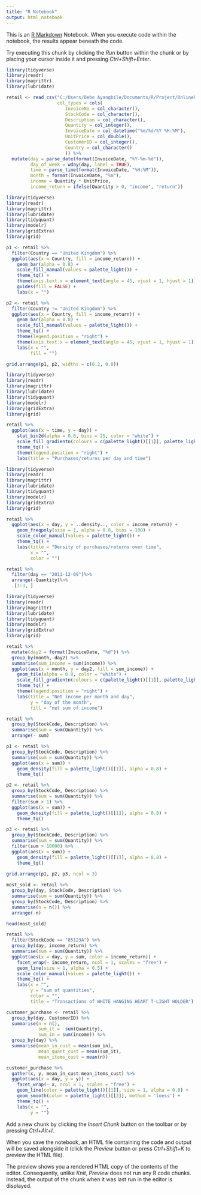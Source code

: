 ```yaml
---
title: "R Notebook"
output: html_notebook
---
```


This is an [R Markdown](http://rmarkdown.rstudio.com) Notebook. When you execute code within the notebook, the results appear beneath the code. 

Try executing this chunk by clicking the *Run* button within the chunk or by placing your cursor inside it and pressing *Ctrl+Shift+Enter*. 

```r
library(tidyverse)
library(readr)
library(magrittr)
library(lubridate)

retail <- read_csv("C:/Users/Debo Ayangbile/Documents/R/Project/OnlineRetail.csv",
                   col_types = cols(
                      InvoiceNo = col_character(),
                      StockCode = col_character(),
                      Description = col_character(),
                      Quantity = col_integer(),
                      InvoiceDate = col_datetime("%m/%d/%Y %H:%M"),
                      UnitPrice = col_double(),
                      CustomerID = col_integer(),
                      Country = col_character()
                      )) %>%
  mutate(day = parse_date(format(InvoiceDate, "%Y-%m-%d")),
         day_of_week = wday(day, label = TRUE),
         time = parse_time(format(InvoiceDate, "%H:%M")),
         month = format(InvoiceDate, "%m"),
         income = Quantity * UnitPrice,
         income_return = ifelse(Quantity > 0, "income", "return"))
```

```r
library(tidyverse)
library(readr)
library(magrittr)
library(lubridate)
library(tidyquant)
library(modelr)
library(gridExtra)
library(grid)

p1 <- retail %>%
  filter(Country == "United Kingdom") %>%
  ggplot(aes(x = Country, fill = income_return)) +
    geom_bar(alpha = 0.8) +
    scale_fill_manual(values = palette_light()) +
    theme_tq() +
    theme(axis.text.x = element_text(angle = 45, vjust = 1, hjust = 1)) +
    guides(fill = FALSE) +
    labs(x = "")

p2 <- retail %>%
  filter(Country != "United Kingdom") %>%
  ggplot(aes(x = Country, fill = income_return)) +
    geom_bar(alpha = 0.8) +
    scale_fill_manual(values = palette_light()) +
    theme_tq() +
    theme(legend.position = "right") +
    theme(axis.text.x = element_text(angle = 45, vjust = 1, hjust = 1)) +
    labs(x = "",
         fill = "")

grid.arrange(p1, p2, widths = c(0.2, 0.8))
```

```r
library(tidyverse)
library(readr)
library(magrittr)
library(lubridate)
library(tidyquant)
library(modelr)
library(gridExtra)
library(grid)

retail %>%
  ggplot(aes(x = time, y = day)) +
    stat_bin2d(alpha = 0.8, bins = 25, color = "white") +
    scale_fill_gradientn(colours = c(palette_light()[[1]], palette_light()[[2]])) +
    theme_tq() +
    theme(legend.position = "right") +
    labs(title = "Purchases/returns per day and time")
```

```r
library(tidyverse)
library(readr)
library(magrittr)
library(lubridate)
library(tidyquant)
library(modelr)
library(gridExtra)
library(grid)

retail %>%
  ggplot(aes(x = day, y = ..density.., color = income_return)) +
    geom_freqpoly(size = 1, alpha = 0.8, bins = 100) +
    scale_color_manual(values = palette_light()) +
    theme_tq() +
    labs(title = "Density of purchases/returns over time",
         x = "",
         color = "")
```

```r
retail %>%
  filter(day == "2011-12-09")%>%
  arrange(-Quantity)%>%
  .[1:3, ]
```

```r
library(tidyverse)
library(readr)
library(magrittr)
library(lubridate)
library(tidyquant)
library(modelr)
library(gridExtra)
library(grid)

retail %>%
  mutate(day2 = format(InvoiceDate, "%d")) %>%
  group_by(month, day2) %>%
  summarise(sum_income = sum(income)) %>%
  ggplot(aes(x = month, y = day2, fill = sum_income)) + 
    geom_tile(alpha = 0.8, color = "white") + 
    scale_fill_gradientn(colours = c(palette_light()[[1]], palette_light()[[2]])) + 
    theme_tq() +
    theme(legend.position = "right") +
    labs(title = "Net income per month and day",
         y = "day of the month",
         fill = "net sum of income")
```

```r
retail %>%
  group_by(StockCode, Description) %>%
  summarise(sum = sum(Quantity)) %>%
  arrange(- sum)
```

```r
p1 <- retail %>%
  group_by(StockCode, Description) %>%
  summarise(sum = sum(Quantity)) %>%
  ggplot(aes(x = sum)) +
    geom_density(fill = palette_light()[[1]], alpha = 0.8) +
    theme_tq()

p2 <- retail %>%
  group_by(StockCode, Description) %>%
  summarise(sum = sum(Quantity)) %>%
  filter(sum > 1) %>%
  ggplot(aes(x = sum)) +
    geom_density(fill = palette_light()[[1]], alpha = 0.8) +
    theme_tq()

p3 <- retail %>%
  group_by(StockCode, Description) %>%
  summarise(sum = sum(Quantity)) %>%
  filter(sum > 10000) %>%
  ggplot(aes(x = sum)) +
    geom_density(fill = palette_light()[[1]], alpha = 0.8) +
    theme_tq()
    
grid.arrange(p1, p2, p3, ncol = 3)
```

```r
most_sold <- retail %>%
  group_by(day, StockCode, Description) %>%
  summarise(sum = sum(Quantity)) %>%
  group_by(StockCode, Description) %>%
  summarise(n = n()) %>%
  arrange(-n)

head(most_sold)
```

```r
retail %>%
  filter(StockCode == "85123A") %>%
  group_by(day, income_return) %>%
  summarise(sum = sum(Quantity)) %>%
  ggplot(aes(x = day, y = sum, color = income_return)) +
    facet_wrap(~ income_return, ncol = 1, scales = "free") +
    geom_line(size = 1, alpha = 0.5) +
    scale_color_manual(values = palette_light()) +
    theme_tq() +
    labs(x = "",
         y = "sum of quantities",
         color = "",
         title = "Transactions of WHITE HANGING HEART T-LIGHT HOLDER")
```

```r
customer_purchase <- retail %>%
  group_by(day, CustomerID) %>%
  summarise(n = n(),
            sum_it =  sum(Quantity),
            sum_in = sum(income)) %>%
  group_by(day) %>%
  summarise(mean_in_cust = mean(sum_in),
            mean_quant_cust = mean(sum_it),
            mean_items_cust = mean(n))
```

```r
customer_purchase %>%
  gather(x, y, mean_in_cust:mean_items_cust) %>%
  ggplot(aes(x = day, y = y)) +
    facet_wrap(~ x, ncol = 1, scales = "free") +
    geom_line(color = palette_light()[[1]], size = 1, alpha = 0.8) +
    geom_smooth(color = palette_light()[[2]], method = 'loess') +
    theme_tq() +
    labs(x = "", 
         y = "") 
```

Add a new chunk by clicking the *Insert Chunk* button on the toolbar or by pressing *Ctrl+Alt+I*.

When you save the notebook, an HTML file containing the code and output will be saved alongside it (click the *Preview* button or press *Ctrl+Shift+K* to preview the HTML file).

The preview shows you a rendered HTML copy of the contents of the editor. Consequently, unlike *Knit*, *Preview* does not run any R code chunks. Instead, the output of the chunk when it was last run in the editor is displayed.
